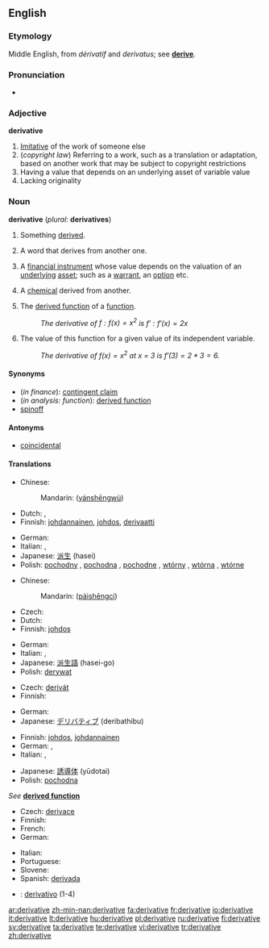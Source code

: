==English==
{{wikipedia|dab=Derivative (disambiguation)|mul=Derivative}}

===Etymology===
Middle English, from {{F.}} ''dérivatif'' and {{L.}} ''derivatus''; see '''[[derive]]'''.

===Pronunciation===
* {{audio|en-us-derivative.ogg|Audio (US)}}

===Adjective===
'''derivative'''

# [[Imitative]] of the work of someone else
# (''copyright law'') Referring to a work, such as a translation or adaptation, based on another work that may be subject to copyright restrictions
# Having a value that depends on an underlying asset of variable value
# Lacking originality

===Noun===
'''derivative''' (''plural:'' '''derivatives''')

# Something [[derive|derived]].
# {{linguistics}} A word that derives from another one.
# {{finance}} A [[financial instrument]] whose value depends on the valuation of an [[underlying]] [[asset]]; such as a [[warrant]], an [[option]] etc.
# {{chemistry}} A [[chemical]] derived from another.
# {{calculus}} The [[derived function]] of a [[function]].
#: ''The derivative of <math>f:f(x) = x^2</math> is <math>f':f'(x) = 2x</math>''
# {{calculus}} The value of this function for a given value of its independent variable.
#: ''The derivative of <math>f(x) = x^2</math> at x = 3 is <math>f'(3) = 2*3 = 6</math>.''

====Synonyms====
* (''in finance''): [[contingent claim]]
* (''in analysis: function''): [[derived function]]
* [[spinoff]]

====Antonyms====
* [[coincidental]]

====Translations====
{{trans-top|something derived}}
* Chinese:
*: Mandarin: {{zh-ts|[[衍生]][[物]]|[[衍生]][[物]]}} ([[yán]][[shēng]][[wù]])
* Dutch: {{t-|nl|afgeleide|f}}, {{t+|nl|derivaat|n}}
* Finnish: [[johdannainen]], [[johdos]], [[derivaatti]]
{{trans-mid}}
* German: {{t+|de|Ableitung|f}}
* Italian: {{t+|it|derivato|m}}, {{t+|it|derivata|f}}
* Japanese: [[派生]] (hasei)
* Polish: [[pochodny]] {{m}}, [[pochodna]] {{f}}, [[pochodne]] {{n}}, [[wtórny]] {{m}}, [[wtórna]] {{f}}, [[wtórne]] {{n}}
{{trans-bottom}}

{{trans-top|word that derives from another}}
* Chinese:
*: Mandarin: {{zh-ts|[[派生]][[詞]]|[[派生]][[词]]}} ([[pái]][[shēng]][[cí]])
* Czech: {{t-|cs|odvozenina|f}}
* Dutch: {{t+|nl|afleiding|f}}
* Finnish: [[johdos]]
{{trans-mid}}
* German: {{t+|de|Ableitung|f}}
* Italian: {{t+|it|derivato|m}}, {{t+|it|derivata|f}}
* Japanese: [[派生語]] (hasei-go)
* Polish: [[derywat]] {{m}}
{{trans-bottom}}

{{trans-top|financial instrument whose value depends on the valuation of an underlying instrument}}
* Czech: [[derivát]] {{m}}
* Finnish: {{t+|fi|johdannainen}}
{{trans-mid}}
* German: {{t+|de|Derivat|n}}
* Japanese: [[デリバティブ]] (deribathibu)
{{trans-bottom}}

{{trans-top|chemical derived from another}}
* Finnish: [[johdos]], [[johdannainen]]
* German: {{t+|de|Abkömmling|m}}, {{t+|de|Derivat|n}}
* Italian: {{t+|it|derivato|m}}, {{t+|it|derivata|f}}
{{trans-mid}}
* Japanese: [[誘導体]] (yūdotai)
* Polish: [[pochodna]] {{f}}
{{trans-bottom}}

{{trans-top|in analysis: function}}
''See'' '''[[derived function]]'''
{{trans-bottom}}

{{trans-top|in analysis: value}}
* Czech: [[derivace]] {{f}}
* Finnish: {{t+|fi|derivaatta}}
* French: {{t+|fr|dérivée|f}}
* German: {{t+|de|Ableitung|f}}
{{trans-mid}}
* Italian: {{t+|it|derivata|f}}
* Portuguese: {{t+|pt|derivada|f}}
* Slovene: {{t-|sl|odvod|m}}
* Spanish: [[derivida#Spanish|derivada]] {{f}}
{{trans-bottom}}

<!--Remove this section once all of the translations below have been moved into the tables above.-->
{{checktrans-top}}
* {{ttbc|Spanish}}: [[derivativo]] {{m}} (1-4)
{{trans-bottom}}

[[ar:derivative]]
[[zh-min-nan:derivative]]
[[fa:derivative]]
[[fr:derivative]]
[[io:derivative]]
[[it:derivative]]
[[lt:derivative]]
[[hu:derivative]]
[[pl:derivative]]
[[ru:derivative]]
[[fi:derivative]]
[[sv:derivative]]
[[ta:derivative]]
[[te:derivative]]
[[vi:derivative]]
[[tr:derivative]]
[[zh:derivative]]